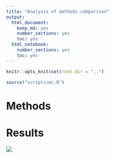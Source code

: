 ```yaml
---
title: "Analysis of methods comparison"
output:
  html_document:
    keep_md: yes
    number_sections: yes
    toc: yes
  html_notebook: 
    number_sections: yes
    toc: yes
---
```


```r
knitr::opts_knit$set(root.dir = "..")

```

```r
source("scripts/mc.R")
```

# Methods

# Results

![](../figures/mc.png)
